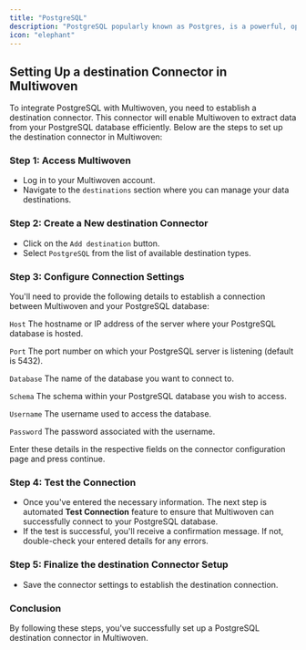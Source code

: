 ```yaml
---
title: "PostgreSQL"
description: "PostgreSQL popularly known as Postgres, is a powerful, open-source object-relational database system that uses and extends the SQL language combined with many features that safely store and scale data workloads."
icon: "elephant"
---
```


## Setting Up a destination Connector in Multiwoven

To integrate PostgreSQL with Multiwoven, you need to establish a destination connector.
This connector will enable Multiwoven to extract data from your PostgreSQL database efficiently.
Below are the steps to set up the destination connector in Multiwoven:

### Step 1: Access Multiwoven

- Log in to your Multiwoven account.
- Navigate to the `destinations` section where you can manage your data destinations.

### Step 2: Create a New destination Connector

- Click on the `Add destination` button.
- Select `PostgreSQL` from the list of available destination types.

### Step 3: Configure Connection Settings

You'll need to provide the following details to establish a connection between Multiwoven and your PostgreSQL database:

`Host` The hostname or IP address of the server where your PostgreSQL database is hosted.

`Port` The port number on which your PostgreSQL server is listening (default is 5432).

`Database` The name of the database you want to connect to.

`Schema` The schema within your PostgreSQL database you wish to access.

`Username` The username used to access the database.

`Password` The password associated with the username.

Enter these details in the respective fields on the connector configuration page and press continue.

### Step 4: Test the Connection

- Once you've entered the necessary information. The next step is automated **Test Connection** feature to ensure that Multiwoven can successfully connect to your PostgreSQL database.
- If the test is successful, you'll receive a confirmation message. If not, double-check your entered details for any errors.

### Step 5: Finalize the destination Connector Setup

- Save the connector settings to establish the destination connection.

### Conclusion

By following these steps, you've successfully set up a PostgreSQL destination connector in Multiwoven.
